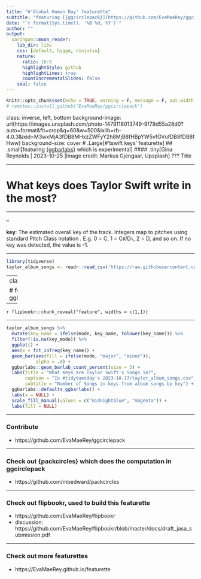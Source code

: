 ```yaml
---
title: "#'Global Human Day' featurette"
subtitle: "featuring [{ggcirclepack}](https://github.com/EvaMaeRey/ggcirclepack) which is experimental"
date: "`r format(Sys.time(), '%B %d, %Y')`"
author: ""
output:
  xaringan::moon_reader:
    lib_dir: libs
    css: [default, hygge, ninjutsu]
    nature:
      ratio: 16:9
      highlightStyle: github
      highlightLines: true
      countIncrementalSlides: false
    seal: false
---
```





```r
knitr::opts_chunk$set(echo = TRUE, warning = F, message = F, out.width = "80%")
# remotes::install_github("EvaMaeRey/ggcirclepack")
```

class: inverse, left, bottom
background-image: url(https://images.unsplash.com/photo-1479118013749-9f79d55a28d0?auto=format&fit=crop&q=60&w=500&ixlib=rb-4.0.3&ixid=M3wxMjA3fDB8MHxzZWFyY2h8MjB8fHBpYW5vfGVufDB8fDB8fHww)
background-size: cover
# .Large[#'tswift keys' featurette]
## .small[featuring [{ggbarlabs}](https://github.com/everyday_analytics/ggbarlabs) which is experimental]
#### .tiny[Gina Reynolds | 2023-10-25 |Image credit: Markus Gjengaar, Upsplash]
???
Title 

---


# What keys does Taylor Swift write in the most?

---

--

**key**: The estimated overall key of the track. Integers map to pitches using standard Pitch Class notation . E.g. 0 = C, 1 = C♯/D♭, 2 = D, and so on. If no key was detected, the value is -1.


---

```r
library(tidyverse)
taylor_album_songs <- readr::read_csv('https://raw.githubusercontent.com/rfordatascience/tidytuesday/master/data/2023/2023-10-17/taylor_album_songs.csv')
```

---
class: inverse, middle, center

# featured: ggbarlabs:::geom_barlab_count_percent


---

`r flipbookr::chunk_reveal("feature", widths = c(1,1))`

---

```r
taylor_album_songs %>% 
  mutate(key_name = ifelse(mode, key_name, tolower(key_name))) %>% 
  filter(!is.na(key_mode)) %>% 
  ggplot() + 
  aes(x = fct_infreq(key_name)) + 
  geom_bar(aes(fill = ifelse(mode, "major", "minor")), 
           alpha = .8) + 
  ggbarlabs::geom_barlab_count_percent(size = 3) +
  labs(title = "What Keys are Taylor Swift's Songs in?",
       caption = "In #tidytuesday's 2023-10-17/taylor_album_songs.csv",
       subtitle = "Number of Songs in keys from album songs by key") +
  ggbarlabs::defaults_ggbarlabs() + 
  labs(x = NULL) + 
  scale_fill_manual(values = c("midnightblue", "magenta")) + 
  labs(fill = NULL)
```




---

### Contribute

- https://github.com/EvaMaeRey/ggcirclepack

---



### Check out {packcircles} which does the computation in ggcirclepack

- https://github.com/mbedward/packcircles

---

### Check out flipbookr, used to build this featurette

- https://github.com/EvaMaeRey/flipbookr
- discussion:  https://github.com/EvaMaeRey/flipbookr/blob/master/docs/draft_jasa_submission.pdf 

---

### Check out more featurettes

- https://EvaMaeRey.github.io/featurette

